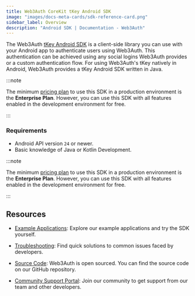 ```yaml
---
title: Web3Auth CoreKit tKey Android SDK
image: "images/docs-meta-cards/sdk-reference-card.png"
sidebar_label: Overview
description: "Android SDK | Documentation - Web3Auth"
---
```


The Web3Auth [tKey Android SDK](https://github.com/tkey/tkey-android) is a client-side library you
can use with your Android app to authenticate users using Web3Auth. This authentication can be
achieved using any social logins Web3Auth provides or a custom authentication flow. For using
Web3Auth's tKey natively in Android, Web3Auth provides a tKey Android SDK written in Java.

:::note

The minimum [pricing plan](https://web3auth.io/pricing.html) to use this SDK in a production
environment is the **Enterprise Plan**. However, you can use this SDK with all features enabled in
the development environment for free.

:::

### Requirements

- Android API version `24` or newer.
- Basic knowledge of Java or Kotlin Development.

:::note

The minimum [pricing plan](https://web3auth.io/pricing.html) to use this SDK in a production
environment is the **Enterprise Plan**. However, you can use this SDK with all features enabled in
the development environment for free.

:::

## Resources

- [Example Applications](/examples?product=Core+Kit&sdk=tKey+Android+SDK): Explore our example
  applications and try the SDK yourself.

- [Troubleshooting](/troubleshooting): Find quick solutions to common issues faced by developers.

- [Source Code](https://github.com/tkey/tkey-android): Web3Auth is open sourced. You can find the
  source code on our GitHub repository.

- [Community Support Portal](https://web3auth.io/community/c/help-core-kit/tkey-android/28): Join
  our community to get support from our team and other developers.

